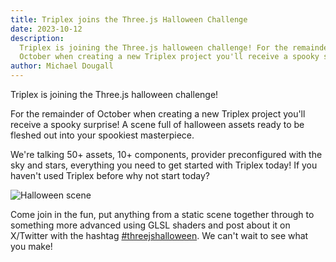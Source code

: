 ```yaml
---
title: Triplex joins the Three.js Halloween Challenge
date: 2023-10-12
description:
  Triplex is joining the Three.js halloween challenge! For the remainder of
  October when creating a new Triplex project you'll receive a spooky surprise!
author: Michael Dougall
---
```


Triplex is joining the Three.js halloween challenge!

For the remainder of October when creating a new Triplex project you'll receive
a spooky surprise! A scene full of halloween assets ready to be fleshed out into
your spookiest masterpiece.

We're talking 50+ assets, 10+ components, provider preconfigured with the sky
and stars, everything you need to get started with Triplex today! If you haven't
used Triplex before why not start today?

![Halloween scene](/ui/halloween-scene.png)

Come join in the fun, put anything from a static scene together through to
something more advanced using GLSL shaders and post about it on X/Twitter with
the hashtag [#threejshalloween](https://twitter.com/hashtag/threejshalloween).
We can't wait to see what you make!
